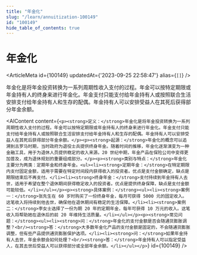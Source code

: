 ```yaml
---
title: "年金化"
slug: "/learn/annuitization-100149"
id: "100149"
hide_table_of_contents: true
---
```



# 年金化

<ArticleMeta id={100149} updatedAt={'2023-09-25 22:58:47'} alias={`[]`} />
<div className='border-solid border-b border-t-0 my-4 border-[var(--ifm-color-gray-300)]' />

年金化是将年金投资转换为一系列周期性收入支付的过程。年金可以按特定期限或年金持有人的终身来进行年金化。年金支付只能支付给年金持有人或按照联合生活安排支付给年金持有人和生存的配偶。年金持有人可以安排受益人在其死后获得部分年金余额。

<AIContent content={`<p><strong>定义：</strong>年金化是将年金投资转换为一系列周期性收入支付的过程。年金可以按特定期限或年金持有人的终身来进行年金化。年金支付只能支付给年金持有人或按照联合生活安排支付给年金持有人和生存的配偶。年金持有人可以安排受益人在其死后获得部分年金余额。</p><p><strong>起源：</strong>年金化的概念可以追溯到古罗马时期，当时政府为退役士兵提供终身年金。随着时间的推移，年金化逐渐演变为一种金融工具，用于为退休人员提供稳定的收入来源。20 世纪中期，年金产品在保险公司中变得更加普及，成为退休规划的重要组成部分。</p><p><strong>类别与特点：</strong>年金化主要分为两类：定期年金和终身年金。<ul><li><strong>定期年金：</strong>在特定期限内支付固定金额，适用于需要在特定时间段内获得收入的投资者。优点是支付金额确定，缺点是期限结束后不再支付。</li><li><strong>终身年金：</strong>支付持续到年金持有人去世，适用于希望在整个退休期间获得稳定收入的投资者。优点是提供终身保障，缺点是支付金额可能较低。</li></ul></p><p><strong>具体案例：</strong><ul><li><strong>案例一：</strong>张先生在 60 岁时购买了一份终身年金，每月可获得 5000 元的固定收入。这笔收入将持续到他去世，确保他在退休期间有稳定的生活保障。</li><li><strong>案例二：</strong>李女士选择了一份为期 20 年的定期年金，每年可获得 10 万元的收入。这笔收入将帮助她在退休后的前 20 年维持生活质量。</li></ul></p><p><strong>常见问题：</strong><ul><li><strong>问：</strong>年金化的支付金额是否会随通货膨胀调整？<br/><strong>答：</strong>大多数年金化产品的支付金额是固定的，不会随通货膨胀调整，但有些产品提供通货膨胀保护选项。</li><li><strong>问：</strong>如果年金持有人去世，年金余额会如何处理？<br/><strong>答：</strong>年金持有人可以指定受益人，在其去世后受益人可以获得部分或全部年金余额。</li></ul></p>`} id={100149} />
